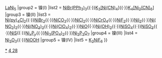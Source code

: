 {{Navbox
|name = 镍化合物
|title = [[镍化合物]]
|group1 = 镍(0)
|list1 = [[四羰基镍|Ni(CO)<sub>4</sub>]]{{·}}[[镧镍合金|LaNi<sub>5</sub>]]
|group2 = 镍(I)
|list2 = [[三(三苯基膦)溴化镍(I)|NiBr(PPh<sub>3</sub>)<sub>3</sub>]]{{·}}[[四氰合镍(I)酸钾|K<sub>3</sub>[Ni(CN)<sub>4</sub>]]]{{·}}[[六氰合二镍(I)酸钾|K<sub>4</sub>[Ni<sub>2</sub>(CN)<sub>6</sub>]]]
|group3 = 镍(II)
|list3 = [[氯化四吡啶合镍(II)|Ni(py)<sub>4</sub>Cl<sub>2</sub>]]{{·}}[[溴化镍|NiBr<sub>2</sub>]]{{·}}[[碳酸鎳|NiCO<sub>3</sub>]]{{·}}[[氯化镍|NiCl<sub>2</sub>]]{{·}}[[铬酸镍|NiCrO<sub>4</sub>]]{{·}}[[氟化镍|NiF<sub>2</sub>]]{{·}}[[碘化镍|NiI<sub>2</sub>]]{{·}}[[亚硝酸镍|Ni(NO<sub>2</sub>)<sub>2</sub>]]{{·}}[[硝酸镍|Ni(NO<sub>3</sub>)<sub>2</sub>]]{{·}}[[高氯酸镍|Ni(ClO<sub>4</sub>)<sub>2</sub>]]{{·}}[[一氧化镍|NiO]]{{·}}[[氢氧化镍|Ni(OH)<sub>2</sub>]]{{·}}[[硫酸镍|NiSO<sub>4</sub>]]{{·}}[[亚硫酸镍|NiSO<sub>3</sub>]]{{·}}[[硫化镍|NiS]]{{·}}[[磷化镍|Ni<sub>''x''</sub>P<sub>''y''</sub>]]{{·}}[[磷酸镍|Ni<sub>3</sub>(PO<sub>4</sub>)<sub>2</sub>]]{{·}}[[焦磷酸镍|Ni<sub>2</sub>P<sub>2</sub>O<sub>7</sub>]]
|group4 = 镍(III)
|list4 = [[三氧化二镍|Ni<sub>2</sub>O<sub>3</sub>]]{{·}}[[碱式氧化镍|NiOOH]]
|group5 = 镍(IV)
|list5 = [[六氟合镍(IV)酸钾|K<sub>2</sub>NiF<sub>6</sub>]]
}}<noinclude>
[[Category:镍化合物|*]]
[[Category:化学品模板|4 28]]
</noinclude>